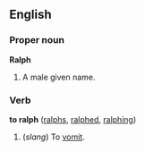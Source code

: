 ==English==
===Proper noun===
'''Ralph'''

# A male given name.

===Verb===
'''to ralph''' ([[ralphs]], [[ralphed]], [[ralphing]])

#(''slang'') To [[vomit]].